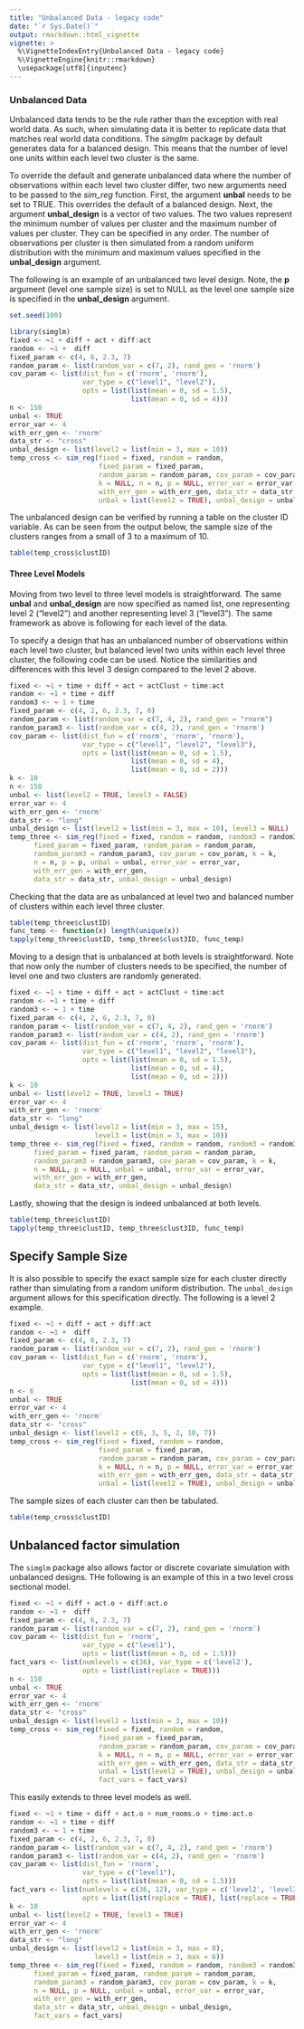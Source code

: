 ---
title: "Unbalanced Data - legacy code"
date: "`r Sys.Date()`"
output: rmarkdown::html_vignette
vignette: >
  %\VignetteIndexEntry{Unbalanced Data - legacy code}
  %\VignetteEngine{knitr::rmarkdown}
  \usepackage[utf8]{inputenc}
---

### Unbalanced Data

Unbalanced data tends to be the rule rather than the exception with real world data. As such, when simulating data it is better to replicate data that matches real world data conditions. The *simglm* package by default generates data for a balanced design. This means that the number of level one units within each level two cluster is the same.

To override the default and generate unbalanced data where the number of observations within each level two cluster differ, two new arguments need to be passed to the *sim_reg* function. First, the argument **unbal** needs to be set to TRUE. This overrides the default of a balanced design. Next, the argument **unbal_design** is a vector of two values. The two values represent the minimum number of values per cluster and the maximum number of values per cluster. They can be specified in any order. The number of observations per cluster is then simulated from a random uniform distribution with the minimum and maximum values specified in the **unbal_design** argument.

The following is an example of an unbalanced two level design. Note, the **p** argument (level one sample size) is set to NULL as the level one sample size is specified in the **unbal_design** argument.

```{r seed, echo = FALSE}
set.seed(100)
```

```{r twolevelunbal}
library(simglm)
fixed <- ~1 + diff + act + diff:act
random <- ~1 +  diff
fixed_param <- c(4, 6, 2.3, 7)
random_param <- list(random_var = c(7, 2), rand_gen = 'rnorm')
cov_param <- list(dist_fun = c('rnorm', 'rnorm'),
                  var_type = c("level1", "level2"),
                  opts = list(list(mean = 0, sd = 1.5),
                              list(mean = 0, sd = 4)))
n <- 150
unbal <- TRUE
error_var <- 4
with_err_gen <- 'rnorm'
data_str <- "cross"
unbal_design <- list(level2 = list(min = 3, max = 10))
temp_cross <- sim_reg(fixed = fixed, random = random, 
                      fixed_param = fixed_param, 
                      random_param = random_param, cov_param = cov_param,
                      k = NULL, n = n, p = NULL, error_var = error_var,
                      with_err_gen = with_err_gen, data_str = data_str, 
                      unbal = list(level2 = TRUE), unbal_design = unbal_design)
```

The unbalanced design can be verified by running a table on the cluster ID variable. As can be seen from the output below, the sample size of the clusters ranges from a small of 3 to a maximum of 10.
```{r clustValue}
table(temp_cross$clustID)
```

#### Three Level Models
Moving from two level to three level models is straightforward. The same **unbal** and **unbal_design** are now specified as named list, one representing level 2 ("level2") and another representing level 3 ("level3"). The same framework as above is following for each level of the data.

To specify a design that has an unbalanced number of observations within each level two cluster, but balanced level two units within each level three cluster, the following code can be used. Notice the similarities and differences with this level 3 design compared to the level 2 above.

```{r bal3lvl2}
fixed <- ~1 + time + diff + act + actClust + time:act
random <- ~1 + time + diff
random3 <- ~ 1 + time
fixed_param <- c(4, 2, 6, 2.3, 7, 0)
random_param <- list(random_var = c(7, 4, 2), rand_gen = "rnorm")
random_param3 <- list(random_var = c(4, 2), rand_gen = 'rnorm')
cov_param <- list(dist_fun = c('rnorm', 'rnorm', 'rnorm'),
                  var_type = c("level1", "level2", "level3"),
                  opts = list(list(mean = 0, sd = 1.5),
                              list(mean = 0, sd = 4),
                              list(mean = 0, sd = 2)))
k <- 10
n <- 150
unbal <- list(level2 = TRUE, level3 = FALSE)
error_var <- 4
with_err_gen <- 'rnorm'
data_str <- "long"
unbal_design <- list(level2 = list(min = 3, max = 10), level3 = NULL)
temp_three <- sim_reg(fixed = fixed, random = random, random3 = random3,
      fixed_param = fixed_param, random_param = random_param, 
      random_param3 = random_param3, cov_param = cov_param, k = k,
      n = n, p = p, unbal = unbal, error_var = error_var,
      with_err_gen = with_err_gen, 
      data_str = data_str, unbal_design = unbal_design)
```

Checking that the data are as unbalanced at level two and balanced number of clusters within each level three cluster.
```{r threecheck}
table(temp_three$clustID)
func_temp <- function(x) length(unique(x))
tapply(temp_three$clustID, temp_three$clust3ID, func_temp)
```

Moving to a design that is unbalanced at both levels is straightforward. Note that now only the number of clusters needs to be specified, the number of level one and two clusters are randomly generated.
```{r unbal3lvl2}
fixed <- ~1 + time + diff + act + actClust + time:act
random <- ~1 + time + diff
random3 <- ~ 1 + time
fixed_param <- c(4, 2, 6, 2.3, 7, 0)
random_param <- list(random_var = c(7, 4, 2), rand_gen = 'rnorm')
random_param3 <- list(random_var = c(4, 2), rand_gen = 'rnorm')
cov_param <- list(dist_fun = c('rnorm', 'rnorm', 'rnorm'),
                  var_type = c("level1", "level2", "level3"),
                  opts = list(list(mean = 0, sd = 1.5),
                              list(mean = 0, sd = 4),
                              list(mean = 0, sd = 2)))
k <- 10
unbal <- list(level2 = TRUE, level3 = TRUE)
error_var <- 4
with_err_gen <- 'rnorm'
data_str <- "long"
unbal_design <- list(level2 = list(min = 3, max = 15), 
                     level3 = list(min = 3, max = 10))
temp_three <- sim_reg(fixed = fixed, random = random, random3 = random3,
      fixed_param = fixed_param, random_param = random_param, 
      random_param3 = random_param3, cov_param = cov_param, k = k,
      n = NULL, p = NULL, unbal = unbal, error_var = error_var,
      with_err_gen = with_err_gen, 
      data_str = data_str, unbal_design = unbal_design)
```

Lastly, showing that the design is indeed unbalanced at both levels.
```{r unbal3}
table(temp_three$clustID)
tapply(temp_three$clustID, temp_three$clust3ID, func_temp)
```

## Specify Sample Size
It is also possible to specify the exact sample size for each cluster directly rather than simulating from a random uniform distribution. The `unbal_design` argument allows for this specification directly. The following is a level 2 example.

```{r unbal_direct}
fixed <- ~1 + diff + act + diff:act
random <- ~1 +  diff
fixed_param <- c(4, 6, 2.3, 7)
random_param <- list(random_var = c(7, 2), rand_gen = 'rnorm')
cov_param <- list(dist_fun = c('rnorm', 'rnorm'),
                  var_type = c("level1", "level2"),
                  opts = list(list(mean = 0, sd = 1.5),
                              list(mean = 0, sd = 4)))
n <- 6
unbal <- TRUE
error_var <- 4
with_err_gen <- 'rnorm'
data_str <- "cross"
unbal_design <- list(level2 = c(6, 3, 5, 2, 10, 7))
temp_cross <- sim_reg(fixed = fixed, random = random, 
                      fixed_param = fixed_param, 
                      random_param = random_param, cov_param = cov_param,
                      k = NULL, n = n, p = NULL, error_var = error_var,
                      with_err_gen = with_err_gen, data_str = data_str, 
                      unbal = list(level2 = TRUE), unbal_design = unbal_design)
```

The sample sizes of each cluster can then be tabulated.

```{r direct_table}
table(temp_cross$clustID)
```



## Unbalanced factor simulation
The `simglm` package also allows factor or discrete covariate simulation with unbalanced designs. THe following is an example of this in a two level cross sectional model.

```{r twolevelunbal_factor}
fixed <- ~1 + diff + act.o + diff:act.o
random <- ~1 +  diff
fixed_param <- c(4, 6, 2.3, 7)
random_param <- list(random_var = c(7, 2), rand_gen = 'rnorm')
cov_param <- list(dist_fun = 'rnorm', 
                  var_type = c("level1"),
                  opts = list(list(mean = 0, sd = 1.5)))
fact_vars <- list(numlevels = c(36), var_type = c('level2'),
                  opts = list(list(replace = TRUE)))
n <- 150
unbal <- TRUE
error_var <- 4
with_err_gen <- 'rnorm'
data_str <- "cross"
unbal_design <- list(level2 = list(min = 3, max = 10))
temp_cross <- sim_reg(fixed = fixed, random = random, 
                      fixed_param = fixed_param, 
                      random_param = random_param, cov_param = cov_param,
                      k = NULL, n = n, p = NULL, error_var = error_var,
                      with_err_gen = with_err_gen, data_str = data_str, 
                      unbal = list(level2 = TRUE), unbal_design = unbal_design, 
                      fact_vars = fact_vars)
```

This easily extends to three level models as well.

```{r unbal3lvl2_factor}
fixed <- ~1 + time + diff + act.o + num_rooms.o + time:act.o
random <- ~1 + time + diff
random3 <- ~ 1 + time
fixed_param <- c(4, 2, 6, 2.3, 7, 0)
random_param <- list(random_var = c(7, 4, 2), rand_gen = 'rnorm')
random_param3 <- list(random_var = c(4, 2), rand_gen = 'rnorm')
cov_param <- list(dist_fun = 'rnorm', 
                  var_type = c("level1"),
                  opts = list(list(mean = 0, sd = 1.5)))
fact_vars <- list(numlevels = c(36, 12), var_type = c('level2', 'level3'),
                  opts = list(list(replace = TRUE), list(replace = TRUE)))
k <- 10
unbal <- list(level2 = TRUE, level3 = TRUE)
error_var <- 4
with_err_gen <- 'rnorm'
data_str <- "long"
unbal_design <- list(level2 = list(min = 3, max = 8),
                     level3 = list(min = 3, max = 6))
temp_three <- sim_reg(fixed = fixed, random = random, random3 = random3,
      fixed_param = fixed_param, random_param = random_param, 
      random_param3 = random_param3, cov_param = cov_param, k = k,
      n = NULL, p = NULL, unbal = unbal, error_var = error_var,
      with_err_gen = with_err_gen, 
      data_str = data_str, unbal_design = unbal_design,
      fact_vars = fact_vars)
```
